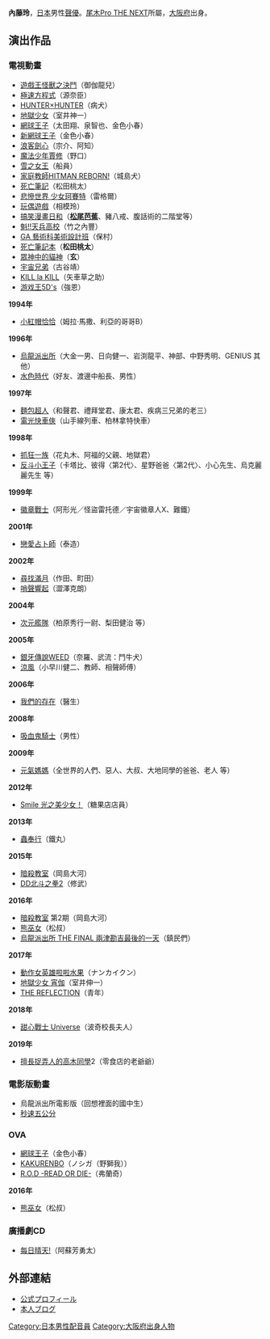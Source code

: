 {{blpunsourced|time=2018-07-18T02:33:25+00:00}}
{{noteTA|G1=Anime}}
{{Japanese|japanese=内藤 玲|kana=ないとう りょう|romaji=Naitō Ryō}}
'''內藤玲'''{{BD|1974年|6月22日|catIdx=Naitou Ryou}}，[[日本|日本]]男性[[聲優|聲優]]。[[尾木Pro_THE_NEXT|尾木Pro THE NEXT]]所屬，[[大阪府|大阪府]]出身。

==演出作品==
===電視動畫===
*[[遊戲王怪獸之決鬥|遊戲王怪獸之決鬥]]（御伽龍兒）
*[[極速方程式|極速方程式]]（源奈臣）
*[[HUNTER×HUNTER|HUNTER×HUNTER]]（病犬）
*[[地獄少女|地獄少女]]（室井神一）
*[[網球王子|網球王子]]（太田翔、泉智也、金色小春）
*[[網球王子|新網球王子]]（金色小春）
*[[浪客劍心_(動畫)|浪客劍心]]（宗介、阿知）
*[[魔法少年賈修|魔法少年賈修]]（野口）
*[[雪之女王|雪之女王]]（船員）
*[[家庭教師HITMAN_REBORN!|家庭教師HITMAN REBORN!]]（城島犬） 
*[[死亡筆記|死亡筆記]]（松田桃太）
*[[悲慘世界_少女珂賽特|悲慘世界 少女珂賽特]]（雷格爾）
*[[玩偶遊戲|玩偶遊戲]]（相模玲）
*[[搞笑漫畫日和|搞笑漫畫日和]]（'''[[松尾芭蕉|松尾芭蕉]]'''、豬八戒、腹話術的二階堂等）
*[[魁!!天兵高校|魁!!天兵高校]]（竹之內豐）
*[[GA_藝術科美術設計班|GA 藝術科美術設計班]]（保村）
*[[死亡筆記本|死亡筆記本]]（'''松田桃太'''）
*[[眾神中的貓神|眾神中的貓神]]（'''玄'''）
*[[宇宙兄弟|宇宙兄弟]]（古谷靖）
*[[KILL_la_KILL|KILL la KILL]]（矢車草之助）
*[[游戏王5D's|游戏王5D's]]（強恩）
'''1994年'''
*[[小紅帽恰恰|小紅帽恰恰]]（姆拉·馬撒、利亞的哥哥B）
'''1996年'''
*[[烏龍派出所|烏龍派出所]]（大金一男、日向健一、岩渕龍平、神部、中野秀明、GENIUS 其他）
*[[水色時代|水色時代]]（好友、渡邊中船長、男性）
'''1997年'''
*[[麵包超人|麵包超人]]（和聲君、禮拜堂君、康太君、疾病三兄弟的老三）
*[[電光快車俠|電光快車俠]]（山手線列車、柏林拿特快車）
'''1998年'''
*[[抓狂一族|抓狂一族]]（花丸木、阿福的父親、地獄君）
*[[反斗小王子|反斗小王子]]（卡塔比、彼得〈第2代〉、星野爸爸〈第2代〉、小心先生、烏克麗麗先生 等）
'''1999年'''
*[[徽章戰士|徽章戰士]]（阿形光／怪盜雷托德／宇宙徽章人X、難鐵）
'''2001年'''
*[[戀愛占卜師|戀愛占卜師]]（泰造）
'''2002年'''
*[[尋找滿月|尋找滿月]]（作田、町田）
*[[哨聲響起|哨聲響起]]（澀澤克朗）
'''2004年'''
*[[次元艦隊|次元艦隊]]（柏原秀行一尉、梨田健治 等）
'''2005年'''
*[[銀牙傳說WEED|銀牙傳說WEED]]（奈羅、武流：鬥牛犬）
*[[涼風|涼風]]（小早川健二、教師、相聲師傅）
'''2006年'''
*[[我們的存在|我們的存在]]（醫生）
'''2008年'''
*[[吸血鬼騎士|吸血鬼騎士]]（男性）
'''2009年'''
*[[元氣媽媽|元氣媽媽]]（全世界的人們、惡人、大叔、大地同學的爸爸、老人 等）
'''2012年'''
*[[Smile_光之美少女！|Smile 光之美少女！]]（糖果店店員）
'''2013年'''
*[[蟲奉行|蟲奉行]]（鐵丸）
'''2015年'''
*[[暗殺教室|暗殺教室]]（岡島大河）
*[[DD北斗之拳|DD北斗之拳2]]（修武）
'''2016年'''
*[[暗殺教室|暗殺教室]] 第2期（岡島大河）
*[[熊巫女|熊巫女]]（松叔）
*[[烏龍派出所|烏龍派出所 THE FINAL 兩津勘吉最後的一天]]（鎮民們）
'''2017年'''
*[[動作女英雄啦啦水果|動作女英雄啦啦水果]]（ナンカイクン）
*[[地獄少女|地獄少女 宵伽]]（室井伸一）
*[[THE_REFLECTION|THE REFLECTION]]（青年）
'''2018年'''
*[[甜心戰士|甜心戰士 Universe]]（波奇校長夫人）
'''2019年'''
*[[擅長捉弄人的高木同學|擅長捉弄人的高木同學]]2（零食店的老爺爺）

===電影版動畫===
*烏龍派出所電影版（回想裡面的國中生）
*[[秒速五公分|秒速五公分]]

===OVA===
*[[網球王子|網球王子]]（金色小春）
*[[KAKURENBO|KAKURENBO]]（ノシガ（野獅我））
*[[R.O.D_-READ_OR_DIE-|R.O.D -READ OR DIE-]]（弗蘭奇）
'''2016年'''
* [[熊巫女|熊巫女]]（松叔）

===廣播劇CD===
*[[每日晴天!|每日晴天!]]（阿蘇芳勇太）

== 外部連結 ==
* [http://www.oginext.com/men/naito.html 公式プロフィール] {{Wayback|url=http://www.oginext.com/men/naito.html |date=20201030104556 }}
* [http://blog.livedoor.jp/ryo0622ryo/ 本人ブログ] {{Wayback|url=http://blog.livedoor.jp/ryo0622ryo/ |date=20201126135049 }}


{{DEFAULTSORT:Naitou Ryou}}
[[Category:日本男性配音員|Category:日本男性配音員]]
[[Category:大阪府出身人物|Category:大阪府出身人物]]